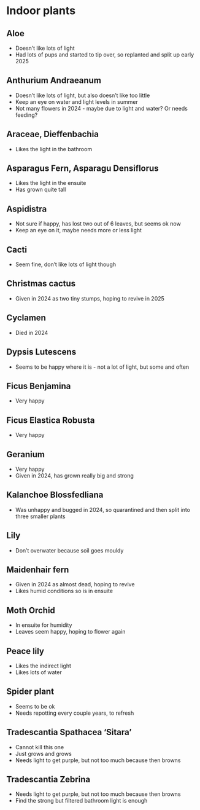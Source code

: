 # Indoor plants

## Aloe {#sec-aloe}

- Doesn't like lots of light
- Had lots of pups and started to tip over, so replanted and split up early 2025

## Anthurium Andraeanum {#sec-anthurium}

- Doesn't like lots of light, but also doesn't like too little
- Keep an eye on water and light levels in summer
- Not many flowers in 2024 - maybe due to light and water? Or needs feeding?

## Araceae, Dieffenbachia {#sec-araceae}

- Likes the light in the bathroom

## Asparagus Fern, Asparagu Densiflorus {#sec-asparagus-fern}

- Likes the light in the ensuite
- Has grown quite tall

## Aspidistra {#sec-aspidistra}

- Not sure if happy, has lost two out of 6 leaves, but seems ok now
- Keep an eye on it, maybe needs more or less light

## Cacti {#sec-cacti}

- Seem fine, don't like lots of light though

## Christmas cactus {#sec-christmas}

- Given in 2024 as two tiny stumps, hoping to revive in 2025

## Cyclamen {#sec-cyclamen}

- Died in 2024

## Dypsis Lutescens {#sec-dypsis}

- Seems to be happy where it is - not a lot of light, but some and often

## Ficus Benjamina {#sec-benjamina}

- Very happy

## Ficus Elastica Robusta {#sec-elastica}

- Very happy

## Geranium {#sec-geranium}

- Very happy
- Given in 2024, has grown really big and strong

## Kalanchoe Blossfedliana {#sec-kalanchoe}

- Was unhappy and bugged in 2024, so quarantined and then split into three smaller plants

## Lily {#sec-lily}

- Don't overwater because soil goes mouldy

## Maidenhair fern {#sec-maidenhair}

- Given in 2024 as almost dead, hoping to revive
- Likes humid conditions so is in ensuite

## Moth Orchid {#sec-orchid}

- In ensuite for humidity
- Leaves seem happy, hoping to flower again

## Peace lily {#sec-peace}

- Likes the indirect light
- Likes lots of water

## Spider plant {#sec-spider}

- Seems to be ok
- Needs repotting every couple years, to refresh

## Tradescantia Spathacea 'Sitara' {#sec-sitara}

- Cannot kill this one
- Just grows and grows
- Needs light to get purple, but not too much because then browns

## Tradescantia Zebrina {#sec-zebrina}

- Needs light to get purple, but not too much because then browns
- Find the strong but filtered bathroom light is enough


